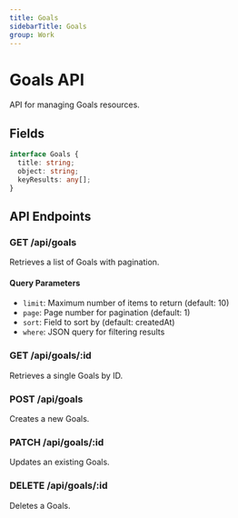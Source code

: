```yaml
---
title: Goals
sidebarTitle: Goals
group: Work
---
```



# Goals API

API for managing Goals resources.




## Fields

```typescript
interface Goals {
  title: string;
  object: string;
  keyResults: any[];
}
```




## API Endpoints

### GET /api/goals
Retrieves a list of Goals with pagination.

#### Query Parameters
- `limit`: Maximum number of items to return (default: 10)
- `page`: Page number for pagination (default: 1)
- `sort`: Field to sort by (default: createdAt)
- `where`: JSON query for filtering results

### GET /api/goals/:id
Retrieves a single Goals by ID.

### POST /api/goals
Creates a new Goals.

### PATCH /api/goals/:id
Updates an existing Goals.

### DELETE /api/goals/:id
Deletes a Goals.

